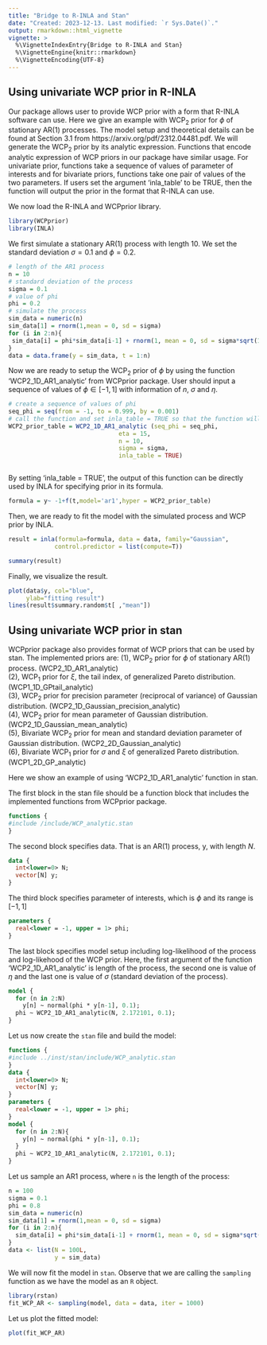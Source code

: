 ```yaml
---
title: "Bridge to R-INLA and Stan"
date: "Created: 2023-12-13. Last modified: `r Sys.Date()`."
output: rmarkdown::html_vignette
vignette: >
  %\VignetteIndexEntry{Bridge to R-INLA and Stan}
  %\VignetteEngine{knitr::rmarkdown}
  %\VignetteEncoding{UTF-8}
---
```


## Using univariate WCP prior in R-INLA

Our package allows user to provide WCP prior with a form that R-INLA software can use. Here we give an example with WCP$_2$ prior for $\phi$ of stationary AR(1) processes. The model setup and theoretical details can be found at Section 3.1 from https://arxiv.org/pdf/2312.04481.pdf. We will generate the WCP$_2$ prior by its analytic expression. Functions that encode analytic expression of WCP priors in our package have similar usage. For univariate prior, functions take a sequence of values of parameter of interests and for bivariate priors, functions take one pair of values of the two parameters. If users set the argument 'inla_table' to be TRUE, then the function will output the prior in the format that R-INLA can use.


We now load the R-INLA and WCPprior library.
```r
library(WCPprior)
library(INLA)


```



We first simulate a stationary AR(1) process with length 10. We set the standard deviation $\sigma = 0.1$ and $\phi = 0.2$.


```r
# length of the AR1 process
n = 10
# standard deviation of the process
sigma = 0.1
# value of phi
phi = 0.2
# simulate the process
sim_data = numeric(n)
sim_data[1] = rnorm(1,mean = 0, sd = sigma)
for (i in 2:n){
 sim_data[i] = phi*sim_data[i-1] + rnorm(1, mean = 0, sd = sigma*sqrt(1-phi^2) )
}
data = data.frame(y = sim_data, t = 1:n)

```


Now we are ready to setup the WCP$_2$ prior of $\phi$ by using the function 'WCP2_1D_AR1_analytic' from WCPprior package. User should input a sequence of values of  $\phi \in [-1,1]$ with information of $n$, $\sigma$ and $\eta$. 
```r
# create a sequence of values of phi
seq_phi = seq(from = -1, to = 0.999, by = 0.001)
# call the function and set inla_table = TRUE so that the function will return a prior that can be used by INLA
WCP2_prior_table = WCP2_1D_AR1_analytic (seq_phi = seq_phi, 
                               eta = 15,
                               n = 10,
                               sigma = sigma,
                               inla_table = TRUE)



```
By setting 'inla_table = TRUE', the output of this function can be directly used by INLA for specifying prior in its formula.
```r
formula = y~ -1+f(t,model='ar1',hyper = WCP2_prior_table)
```
Then, we are ready to fit the model with the simulated process and WCP prior by INLA.
```r


result = inla(formula=formula, data = data, family="Gaussian",
             control.predictor = list(compute=T))

summary(result)
```

Finally, we visualize the result.

```r

plot(data$y, col="blue",
     ylab="fitting result")
lines(result$summary.random$t[ ,"mean"])
```


## Using univariate WCP prior in stan

WCPprior package also provides format of WCP priors that can be used by stan. The implemented priors are: 
(1), WCP$_2$ prior for $\phi$ of stationary AR(1) process. (WCP2_1D_AR1_analytic) \
(2), WCP$_1$ prior for $\xi$, the tail index, of generalized Pareto distribution. (WCP1_1D_GPtail_analytic) \
(3), WCP$_2$ prior for precision parameter (reciprocal of variance) of Gaussian distribution. (WCP2_1D_Gaussian_precision_analytic) \
(4), WCP$_2$ prior for mean parameter of Gaussian distribution. (WCP2_1D_Gaussian_mean_analytic) \
(5), Bivariate WCP$_2$ prior for mean and standard deviation parameter of Gaussian distribution. (WCP2_2D_Gaussian_analytic) \
(6), Bivariate WCP$_1$ prior for $\sigma$ and $\xi$ of generalized Pareto distribution. (WCP1_2D_GP_analytic) \

Here we show an example of using 'WCP2_1D_AR1_analytic' function in stan.

The first block in the stan file should be a function block that includes the implemented functions from WCPprior package.
```stan
functions {
#include /include/WCP_analytic.stan
}
```

The second block specifies data. That is an AR(1) process, y,  with length $N$.
```stan
data {
  int<lower=0> N;
  vector[N] y;
}
```

The third block specifies parameter of interests, which is $\phi$ and its range is $[-1,1]$
```stan
parameters {
  real<lower = -1, upper = 1> phi;
}
```

The last block specifies model setup including log-likelihood of the process and log-likehood of the WCP prior. Here, the first argument of the function 'WCP2_1D_AR1_analytic' is length of the process, the second one is value of $\eta$ and the last one is value of $\sigma$ (standard deviation of the process).
```stan
model {
  for (n in 2:N)
    y[n] ~ normal(phi * y[n-1], 0.1);
  phi ~ WCP2_1D_AR1_analytic(N, 2.172101, 0.1);
}
```

Let us now create the `stan` file and build the model:

```stan
functions {
#include ../inst/stan/include/WCP_analytic.stan
}
data {
  int<lower=0> N;
  vector[N] y;
}
parameters {
  real<lower = -1, upper = 1> phi;
}
model {
  for (n in 2:N){
    y[n] ~ normal(phi * y[n-1], 0.1);
  }
  phi ~ WCP2_1D_AR1_analytic(N, 2.172101, 0.1);
}
```

Let us sample an AR1 process, where `n` is the length of the process:

```r
n = 100
sigma = 0.1
phi = 0.8
sim_data = numeric(n)
sim_data[1] = rnorm(1,mean = 0, sd = sigma)
for (i in 2:n){
  sim_data[i] = phi*sim_data[i-1] + rnorm(1, mean = 0, sd = sigma*sqrt(1-phi^2) )
}
data <- list(N = 100L, 
             y = sim_data)
```

We will now fit the model in `stan`. Observe that we are calling the `sampling` function as we have the model as an `R` object.

```r
library(rstan)
fit_WCP_AR <- sampling(model, data = data, iter = 1000) 
```

Let us plot the fitted model:

```r
plot(fit_WCP_AR)
```